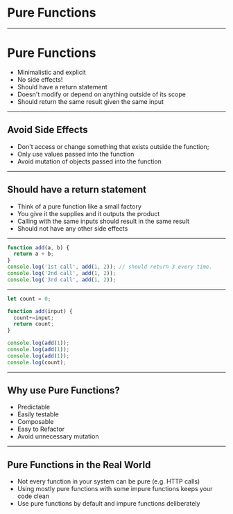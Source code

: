 

# Pure Functions

---

# Pure Functions

- Minimalistic and explicit
- No side effects!
- Should have a return statement
- Doesn't modify or depend on anything outside of its scope
- Should return the same result given the same input

---

## Avoid Side Effects

- Don't access or change something that exists outside the function;
- Only use values passed into the function
- Avoid mutation of objects passed into the function

---

## Should have a return statement

- Think of a pure function like a small factory
- You give it the supplies and it outputs the product
- Calling with the same inputs should result in the same result
- Should not have any other side effects

---


```javascript Pure Function
function add(a, b) {
  return a + b;
}
console.log('1st call', add(1, 2)); // should return 3 every time.
console.log('2nd call', add(1, 2));
console.log('3rd call', add(1, 2));
```
---

```javascript Impure Function
let count = 0;

function add(input) {
  count+=input;
  return count;
}

console.log(add(1));
console.log(add(1));
console.log(add(1));
console.log(count);
```

---

## Why use Pure Functions?

- Predictable
- Easily testable
- Composable
- Easy to Refactor
- Avoid unnecessary mutation

---

## Pure Functions in the Real World

- Not every function in your system can be pure (e.g. HTTP calls)
- Using mostly pure functions with some impure functions keeps your code clean
- Use pure functions by default and impure functions deliberately
